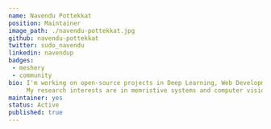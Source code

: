---
name: Navendu Pottekkat
position: Maintainer
image_path: ./navendu-pottekkat.jpg
github: navendu-pottekkat
twitter: sudo_navendu
linkedin: navendup
badges:
 - meshery
 - community
bio: I'm working on open-source projects in Deep Learning, Web Development and Cloud-Native Development.
     My research interests are in memristive systems and computer vision. Coding all day, everyday!
maintainer: yes
status: Active
published: true
---
